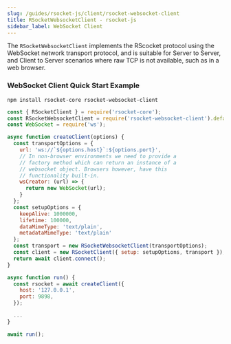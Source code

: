 ```yaml
---
slug: /guides/rsocket-js/client/rsocket-websocket-client
title: RSocketWebsocketClient - rsocket-js
sidebar_label: WebSocket Client
---
```


The `RSocketWebsocketClient` implements the RScocket protocol using the WebSocket network transport protocol, and is suitable for Server to Server, and Client to Server scenarios where raw TCP is not available, such as in a web browser.

### WebSocket Client Quick Start Example

```
npm install rsocket-core rsocket-websocket-client
```

```js
const { RSocketClient } = require('rsocket-core');
const RSocketWebsocketClient = require('rsocket-websocket-client').default;
const WebSocket = require('ws');

async function createClient(options) {
  const transportOptions = {
    url: 'ws://`${options.host}`:${options.port}',
    // In non-browser environments we need to provide a
    // factory method which can return an instance of a
    // websocket object. Browsers however, have this
    // functionality built-in.
    wsCreator: (url) => {
      return new WebSocket(url);
    }
  };
  const setupOptions = {
    keepAlive: 1000000,
    lifetime: 100000,
    dataMimeType: 'text/plain',
    metadataMimeType: 'text/plain'
  };
  const transport = new RSocketWebsocketClient(transportOptions);
  const client = new RSocketClient({ setup: setupOptions, transport });
  return await client.connect();
}

async function run() {
  const rsocket = await createClient({
    host: '127.0.0.1',
    port: 9898,
  });

  ...
}

await run();
```

